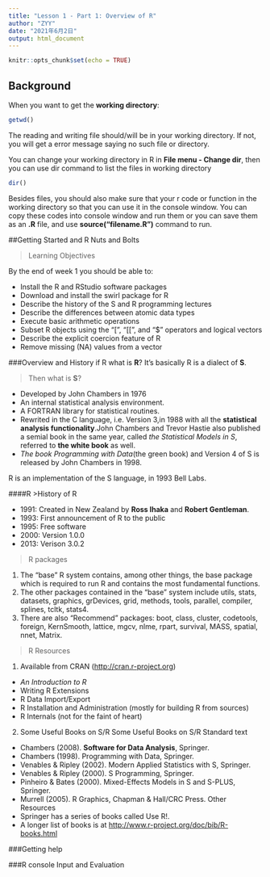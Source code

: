 ```yaml
---
title: "Lesson 1 - Part 1: Overview of R"
author: "ZYY"
date: "2021年6月2日"
output: html_document
---
```


```r
knitr::opts_chunk$set(echo = TRUE)
```

## Background
When you want to get the **working directory**:
```r
getwd()
```
The reading and writing file should/will be in your working directory. If not, you will get a error message saying no such file or directory.

You can change your working directory in R in **File menu - Change dir**, then you can use dir command to list the files in working directory
```r
dir()
```

Besides files, you should also make sure that your r code or function in the working directory so that you can use it in the console window.
You can copy these codes into console window and run them or you can save them as an **.R** file, and use **source("filename.R")** command to run.

##Getting Started and R Nuts and Bolts

>Learning Objectives

By the end of week 1 you should be able to:

*  Install the R and RStudio software packages
*  Download and install the swirl package for R
*  Describe the history of the S and R programming lectures
*  Describe the differences between atomic data types
*  Execute basic arithmetic operations
*  Subset R objects using the "[", "[[", and "$" operators and logical vectors
*  Describe the explicit coercion feature of R
*  Remove missing (NA) values from a vector

###Overview and History if R
what is **R**?
It's basically R is a dialect of **S**.

>Then what is **S**?

* Developed by John Chambers in 1976
* An internal statistical analysis environment.
* A FORTRAN library for statistical routines.
* Rewrited in the C language, i.e. Version 3,in 1988 with all the **statistical analysis functionality**.John Chambers and Trevor Hastie also published a semial book in the same year, called *the Statistical Models in S*, referred to **the white book** as well.
* *The book Programming with Data*(the green book) and Version 4 of S is released by John Chambers in 1998.

R is an implementation of the S language, in 1993 Bell Labs.

####R
>History of R

* 1991: Created in New Zealand by **Ross Ihaka** and **Robert Gentleman**.
* 1993: First announcement of R to the public
* 1995: Free software
* 2000: Version 1.0.0
* 2013: Verison 3.0.2

>R packages

1.  The “base” R system contains, among other things, the base package which is required to run R and contains the most fundamental functions.
2.  The other packages contained in the “base” system include utils, stats, datasets, graphics, grDevices, grid, methods, tools, parallel, compiler, splines, tcltk, stats4.
3.  There are also “Recommend” packages: boot, class, cluster, codetools, foreign, KernSmooth, lattice, mgcv, nlme, rpart, survival, MASS, spatial, nnet, Matrix.

>R Resources

1. Available from CRAN (<http://cran.r-project.org>)
  *  *An Introduction to R*
  *  Writing R Extensions
  *  R Data Import/Export
  *  R Installation and Administration (mostly for building R from sources)
  *  R Internals (not for the faint of heart)

2.  Some Useful Books on S/R Some Useful Books on S/R
  Standard text
  *  Chambers (2008). **Software for Data Analysis**, Springer. 
  *  Chambers (1998). Programming with Data, Springer.
  *  Venables & Ripley (2002). Modern Applied Statistics with S, Springer.
  *  Venables & Ripley (2000). S Programming, Springer.
  *  Pinheiro & Bates (2000). Mixed-Effects Models in S and S-PLUS, Springer.
  *  Murrell (2005). R Graphics, Chapman & Hall/CRC Press.
  Other Resources
  *  Springer has a series of books called Use R!.
  *  A longer list of books is at <http://www.r-project.org/doc/bib/R-books.html>

###Getting help 

###R console Input and Evaluation




